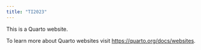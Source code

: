 ```yaml
---
title: "TI2023"
---
```


This is a Quarto website.

To learn more about Quarto websites visit <https://quarto.org/docs/websites>.
